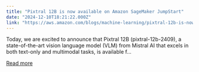 ```yaml
---
title: "Pixtral 12B is now available on Amazon SageMaker JumpStart"
date: "2024-12-10T18:21:22.000Z"
link: "https://aws.amazon.com/blogs/machine-learning/pixtral-12b-is-now-available-on-amazon-sagemaker-jumpstart/"
---
```


Today, we are excited to announce that Pixtral 12B (pixtral-12b-2409), a state-of-the-art vision language model (VLM) from Mistral AI that excels in both text-only and multimodal tasks, is available f...

[Read more](https://aws.amazon.com/blogs/machine-learning/pixtral-12b-is-now-available-on-amazon-sagemaker-jumpstart/)
